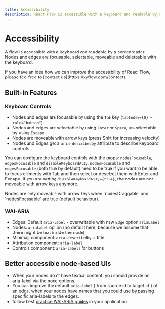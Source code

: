 ```yaml
---
title: Accessibility
description: React Flow is accessible with a keyboard and readable by a screenreader
---
```


# Accessibility

A flow is accessible with a keyboard and readable by a screenreader. Nodes and edges are focusable, selectable, moveable and deleteable with the keyboard.


<Callout type="info">
  If you have an idea how we can improve the accessibility of React Flow, please
  feel free to [contact us](https://xyflow.com/contact).
</Callout>

## Built-in Features

### Keyboard Controls

- Nodes and edges are focusable by using the `Tab` key (`tabIndex={0}` + `role="button"`)
- Nodes and edges are selectable by using `Enter` or `Space`, un-selectable by using `Escape`
- Nodes are moveable with arrow keys (press Shift for increasing velocity)
- Nodes and Edges get a `aria-describedby` attribute to describe keyboard controls

You can configure the keyboard controls with the props: `nodesFocusable`, `edgesFocusable` and `disableKeyboardA11y`. `nodesFocusable` and `edgesFocusable` (both true by default) need to be true if you want to be able to focus elements with Tab and then select or deselect them with Enter and Escape. If you are setting `disableKeyboardA11y={true}`, the nodes are not moveable with arrow keys anymore.

<Callout type="info">
  Nodes are only moveable with arrow keys when `nodesDraggable` and
  `nodesFocusable` are true (default behaviour).
</Callout>

### WAI-ARIA

- Edges: Default `aria-label` - overwritable with new `Edge` option `ariaLabel`
- Nodes: `ariaLabel` option (no default here, because we assume that there might be text inside the node)
- Minimap component: `aria-describedby` + title
- Attribution component: `aria-label`
- Controls component: `aria-labels` for buttons

## Better accessible node-based UIs

- When your nodes don't have textual content, you should provide an aria-label via the node options.
- You can improve the default `aria-label` ('from source.id to target.id') of an edge, when your nodes have names that you could use by passing specific aria-labels to the edges.
- follow best [practice WAI-ARIA guides](https://w3c.github.io/aria-practices/) in your application
